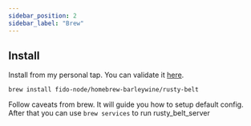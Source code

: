 ```yaml
---
sidebar_position: 2
sidebar_label: "Brew"
---
```



## Install

Install from my personal tap.
You can validate it [here](https://github.com/fido-node/homebrew-barleywine/blob/main/Formula/rusty-belt.rb).

```
brew install fido-node/homebrew-barleywine/rusty-belt
```

Follow caveats from brew. 
It will guide you how to setup default config.
After that you can use `brew services` to run rusty_belt_server
